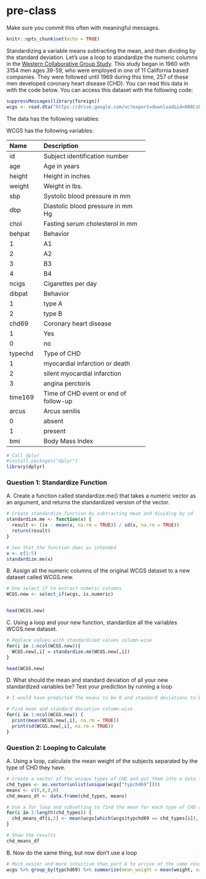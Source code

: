 # pre-class


Make sure you commit this often with meaningful messages. 



```r
knitr::opts_chunk$set(echo = TRUE)
```








Standardizing a variable means subtracting the mean, and then dividing by the standard deviation. Let’s use a loop to standardize the numeric columns in the [Western Collaborative Group Study](https://clinicaltrials.gov/ct2/show/NCT00005174). This study began in 1960 with 3154 men ages 39-59, who were employed in one of 11 California based companies. They were followed until 1969 during this time, 257 of these men developed coronary heart disease (CHD). You can read this data in with the code below. You can access this dataset with the following code:

```R

suppressMessages(library(foreign))
wcgs <- read.dta("https://drive.google.com/uc?export=download&id=0B8CsRLdwqzbzYWxfN3ExQllBQkU")
```

The data has the following variables:



WCGS has the following variables:

-----------------------------------------------------------
Name    Description
------- -------------------------------------------
id      Subject identification number

age     Age in years

height  Height in inches

weight  Weight in lbs.

sbp     Systolic blood pressure in mm 

dbp     Diastolic blood pressure in mm Hg

chol    Fasting serum cholesterol in mm 

behpat  Behavior

  1       A1

  2       A2

  3       B3

  4       B4

ncigs   Cigarettes per day

dibpat  Behavior

1       type A

2       type B

chd69   Coronary heart disease

1       Yes

0       no

typechd Type of CHD

1       myocardial infarction or death

2       silent myocardial infarction

3       angina perctoris

time169 Time of CHD event or end of follow-up

arcus   Arcus senilis

0       absent

1       present

bmi     Body Mass Index
-----------------------------------------------------------
```r
# Call dplyr
#install.packages("dplyr")
library(dplyr)

```



### Question 1: Standardize Function

A. Create a function called standardize.me() that takes a numeric vector as an argument, and returns the standardized version of the vector. 


```r

# Create standardize function by subtracting mean and dividing by sd
standardize.me <- function(x) {
  result <- ((x - mean(x, na.rm = TRUE)) / sd(x, na.rm = TRUE))
  return(result)
}

# See that the function does as intended
x <- c(1:5)
standardize.me(x)
```

B. Assign all the numeric columns of the original WCGS dataset to a new dataset called WCGS.new.

```r


# Use select_if to extract numeric columns
WCGS.new <- select_if(wcgs, is.numeric)


head(WCGS.new)

```

C. Using a loop and your new function, standardize all the variables WCGS.new dataset.


```r

# Replace values with standardized values column-wise
for(i in 1:ncol(WCGS.new)){
  WCGS.new[,i] = standardize.me(WCGS.new[,i])
}

head(WCGS.new)
```


D. What should the mean and standard deviation of all your new standardized variables be? Test your prediction by running a loop

```r

# I would have predicted the means to be 0 and standard deviations to be 1

# Find mean and standard deviation column-wise
for(i in 1:ncol(WCGS.new)) {
  print(mean(WCGS.new[,i], na.rm = TRUE))
  print(sd(WCGS.new[,i], na.rm = TRUE))
}
```



### Question 2: Looping to Calculate

A. Using a loop, calculate the mean weight of the subjects separated by the type of CHD they have.

```r

# Create a vector of the unique types of CHD and put them into a data frame with initial means 0
chd_types <- as.vector(unlist(unique(wcgs["typchd69"])))
means <- c(0,0,0,0)
chd_means_df <- data.frame(chd_types, means)

# Use a for loop and subsetting to find the mean for each type of CHD and complete the data frame
for(i in 1:length(chd_types)) {
  chd_means_df[i,2] <- mean(wcgs[which(wcgs$typchd69 == chd_types[i]), "weight"], na.rm = TRUE)
}

# Show the results
chd_means_df

```

B. Now do the same thing, but now don’t use a loop

```r

# Much easier and more intuitive than part A to arrive at the same result
wcgs %>% group_by(typchd69) %>% summarize(mean_weight = mean(weight, na.rm = TRUE))

```


